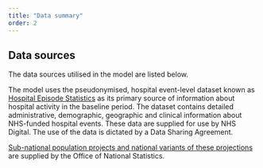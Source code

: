 ```yaml
---
title: "Data summary"
order: 2
---
```


## Data sources

The data sources utilised in the model are listed below.

The model uses the pseudonymised, hospital event-level dataset known as [Hospital Episode Statistics](https://digital.nhs.uk/data-and-information/data-tools-and-services/data-services/hospital-episode-statistics) as its primary source of information about hospital activity in the baseline period. The dataset contains detailed administrative, demographic, geographic and clinical information about NHS-funded hospital events.  These data are supplied for use by NHS Digital.  The use of the data is dictated by a Data Sharing Agreement. 

[Sub-national population projects and national variants of these projections](https://www.ons.gov.uk/peoplepopulationandcommunity/populationandmigration/populationprojections/methodologies/variantnationalpopulationprojectionsfortheukandsubnationalpopulationprojectionsandhouseholdprojectionsforenglanduserguide) are supplied by the Office of National Statistics.

